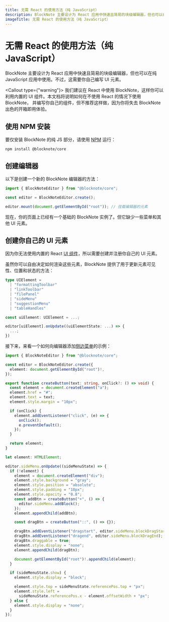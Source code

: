 ```yaml
---
title: 无需 React 的使用方法（纯 JavaScript）
description: BlockNote 主要设计为 React 应用中快速且简易的块级编辑器，但也可以在纯 JavaScript 应用中使用。
imageTitle: 无需 React 的使用方法（纯 JavaScript）
---
```



# 无需 React 的使用方法（纯 JavaScript）

BlockNote 主要设计为 React 应用中快速且简易的块级编辑器，但也可以在纯 JavaScript 应用中使用。不过，这需要你自己编写 UI 元素。

<Callout type={"warning"}>
  我们建议在 React 中使用 BlockNote，这样你可以利用内置的 UI
  组件。本文档将说明如何在不使用 React 的情况下使用 BlockNote，
  并编写你自己的组件，但不推荐这样做，因为你将失去 BlockNote
  出色的开箱即用体验。
</Callout>

## 使用 NPM 安装

要仅安装 BlockNote 的纯 JS 部分，请使用 [NPM](https://docs.npmjs.com/downloading-and-installing-node-js-and-npm) 运行：

```console
npm install @blocknote/core
```

## 创建编辑器

以下是创建一个新的 BlockNote 编辑器的方法：

```typescript
import { BlockNoteEditor } from "@blocknote/core";

const editor = BlockNoteEditor.create();

editor.mount(document.getElementById("root")); // 挂载编辑器的元素
```

现在，你的页面上已经有一个基础的 BlockNote 实例了。但它缺少一些菜单和其他 UI 元素。

## 创建你自己的 UI 元素

因为你无法使用内置的 React [UI 组件](/docs/quickstart)，所以需要创建并注册你自己的 UI 元素。

虽然你可以自由决定如何渲染这些元素，BlockNote 提供了用于更新元素可见性、位置和状态的方法：

```typescript
type UIElement =
  | "formattingToolbar"
  | "linkToolbar"
  | "filePanel"
  | "sideMenu"
  | "suggestionMenu"
  | "tableHandles"

const uiElement: UIElement = ...;

editor[uiElement].onUpdate((uiElementState: ...) => {
  ...;
})
```

接下来，来看一个如何向编辑器添加[侧边菜单]()的示例：

```typescript
import { BlockNoteEditor } from "@blocknote/core";

const editor = BlockNoteEditor.create({
  element: document.getElementById("root")!,
});

export function createButton(text: string, onClick?: () => void) {
  const element = document.createElement("a");
  element.href = "#";
  element.text = text;
  element.style.margin = "10px";

  if (onClick) {
    element.addEventListener("click", (e) => {
      onClick();
      e.preventDefault();
    });
  }

  return element;
}

let element: HTMLElement;

editor.sideMenu.onUpdate((sideMenuState) => {
  if (!element) {
    element = document.createElement("div");
    element.style.background = "gray";
    element.style.position = "absolute";
    element.style.padding = "10px";
    element.style.opacity = "0.8";
    const addBtn = createButton("+", () => {
      editor.sideMenu.addBlock();
    });
    element.appendChild(addBtn);

    const dragBtn = createButton("::", () => {});

    dragBtn.addEventListener("dragstart", editor.sideMenu.blockDragStart);
    dragBtn.addEventListener("dragend", editor.sideMenu.blockDragEnd);
    dragBtn.draggable = true;
    element.style.display = "none";
    element.appendChild(dragBtn);

    document.getElementById("root")!.appendChild(element);
  }

  if (sideMenuState.show) {
    element.style.display = "block";

    element.style.top = sideMenuState.referencePos.top + "px";
    element.style.left =
      sideMenuState.referencePos.x - element.offsetWidth + "px";
  } else {
    element.style.display = "none";
  }
});
```
